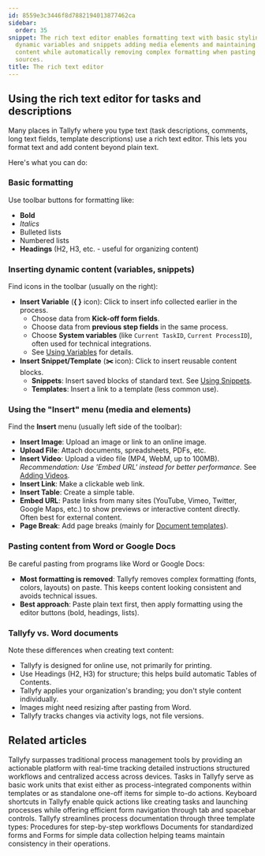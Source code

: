 ```yaml
---
id: 8559e3c3446f8d7882194013877462ca
sidebar:
  order: 35
snippet: The rich text editor enables formatting text with basic styling inserting
  dynamic variables and snippets adding media elements and maintaining structured
  content while automatically removing complex formatting when pasting from external
  sources.
title: The rich text editor
---
```


## Using the rich text editor for tasks and descriptions

Many places in Tallyfy where you type text (task descriptions, comments, long text fields, template descriptions) use a rich text editor. This lets you format text and add content beyond plain text.

Here's what you can do:

### Basic formatting

Use toolbar buttons for formatting like:
*   **Bold**
*   *Italics*
*   Bulleted lists
*   Numbered lists
*   **Headings** (H2, H3, etc. - useful for organizing content)

### Inserting dynamic content (variables, snippets)

Find icons in the toolbar (usually on the right):

*   **Insert Variable** (**{ }** icon): Click to insert info collected earlier in the process.
    *   Choose data from **Kick-off form fields**.
    *   Choose data from **previous step fields** in the same process.
    *   Choose **System variables** (like `Current TaskID`, `Current ProcessID`), often used for technical integrations.
    *   See [Using Variables](/products/pro/documenting/templates/variables/how-can-i-use-insert-variables-in-tallyfy/) for details.
*   **Insert Snippet/Template** (**✂️** icon): Click to insert reusable content blocks.
    *   **Snippets**: Insert saved blocks of standard text. See [Using Snippets](/products/pro/documenting/templates/snippets/how-can-i-use-snippets-to-simplify-workflow-in-tallyfy/).
    *   **Templates**: Insert a link to a template (less common use).

### Using the "Insert" menu (media and elements)

Find the **Insert** menu (usually left side of the toolbar):

*   **Insert Image**: Upload an image or link to an online image.
*   **Upload File**: Attach documents, spreadsheets, PDFs, etc.
*   **Insert Video**: Upload a video file (MP4, WebM, up to 100MB). *Recommendation: Use 'Embed URL' instead for better performance.* See [Adding Videos](/products/pro/tracking-and-tasks/tasks/edit-task/how-can-i-add-videos-to-my-tallyfy-process/).
*   **Insert Link**: Make a clickable web link.
*   **Insert Table**: Create a simple table.
*   **Embed URL**: Paste links from many sites (YouTube, Vimeo, Twitter, Google Maps, etc.) to show previews or interactive content directly. Often best for external content.
*   **Page Break**: Add page breaks (mainly for [Document templates](/products/pro/documenting/documents/)).

### Pasting content from Word or Google Docs

Be careful pasting from programs like Word or Google Docs:

*   **Most formatting is removed**: Tallyfy removes complex formatting (fonts, colors, layouts) on paste. This keeps content looking consistent and avoids technical issues.
*   **Best approach**: Paste plain text first, then apply formatting using the editor buttons (bold, headings, lists).

### Tallyfy vs. Word documents

Note these differences when creating text content:

*   Tallyfy is designed for online use, not primarily for printing.
*   Use Headings (H2, H3) for structure; this helps build automatic Tables of Contents.
*   Tallyfy applies your organization's branding; you don't style content individually.
*   Images might need resizing after pasting from Word.
*   Tallyfy tracks changes via activity logs, not file versions.


## Related articles
<CardGrid>
<LinkTitleCard header="<b>Tracking And Tasks > Comparison with flowcharts and spreadsheets</b>" href="/products/pro/tracking-and-tasks/can-i-build-a-flowchart-in-tallyfy/" > Tallyfy surpasses traditional process management tools by providing an actionable platform with real-time tracking detailed instructions structured workflows and centralized access across devices. </LinkTitleCard>
<LinkTitleCard header="<b>Tracking And Tasks > More about tasks</b>" href="/products/pro/tracking-and-tasks/tasks/" > Tasks in Tallyfy serve as basic work units that exist either as process-integrated components within templates or as standalone one-off items for simple to-do actions. </LinkTitleCard>
<LinkTitleCard header="<b>Miscellaneous > Keyboard shortcuts in Tallyfy</b>" href="/products/pro/miscellaneous/what-keyboard-shortcuts-can-i-use-in-tallyfy/" > Keyboard shortcuts in Tallyfy enable quick actions like creating tasks and launching processes while offering efficient form navigation through tab and spacebar controls. </LinkTitleCard>
<LinkTitleCard header="<b>Pro > Essentials</b>" href="/products/pro/documenting/" > Tallyfy streamlines process documentation through three template types: Procedures for step-by-step workflows Documents for standardized forms and Forms for simple data collection helping teams maintain consistency in their operations. </LinkTitleCard>
</CardGrid>